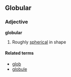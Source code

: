 ==Globular==
===Adjective===
'''globular'''

# Roughly [[spherical]] in shape

====Related terms====
*[[glob]]
*[[globule]]